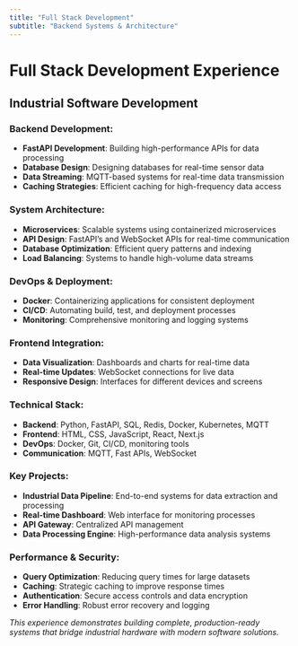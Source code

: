 ```yaml
---
title: "Full Stack Development"
subtitle: "Backend Systems & Architecture"
---
```


# Full Stack Development Experience

## Industrial Software Development

### Backend Development:
- **FastAPI Development**: Building high-performance APIs for data processing
- **Database Design**: Designing databases for real-time sensor data
- **Data Streaming**: MQTT-based systems for real-time data transmission
- **Caching Strategies**: Efficient caching for high-frequency data access

### System Architecture:
- **Microservices**: Scalable systems using containerized microservices
- **API Design**: FastAPI's and WebSocket APIs for real-time communication
- **Database Optimization**: Efficient query patterns and indexing
- **Load Balancing**: Systems to handle high-volume data streams

### DevOps & Deployment:
- **Docker**: Containerizing applications for consistent deployment
- **CI/CD**: Automating build, test, and deployment processes
- **Monitoring**: Comprehensive monitoring and logging systems

### Frontend Integration:
- **Data Visualization**: Dashboards and charts for real-time data
- **Real-time Updates**: WebSocket connections for live data
- **Responsive Design**: Interfaces for different devices and screens

### Technical Stack:
- **Backend**: Python, FastAPI, SQL, Redis, Docker, Kubernetes, MQTT
- **Frontend**: HTML, CSS, JavaScript, React, Next.js
- **DevOps**: Docker, Git, CI/CD, monitoring tools
- **Communication**: MQTT, Fast APIs, WebSocket

### Key Projects:
- **Industrial Data Pipeline**: End-to-end systems for data extraction and processing
- **Real-time Dashboard**: Web interface for monitoring processes
- **API Gateway**: Centralized API management
- **Data Processing Engine**: High-performance data analysis systems

### Performance & Security:
- **Query Optimization**: Reducing query times for large datasets
- **Caching**: Strategic caching to improve response times
- **Authentication**: Secure access controls and data encryption
- **Error Handling**: Robust error recovery and logging

*This experience demonstrates building complete, production-ready systems that bridge industrial hardware with modern software solutions.*
